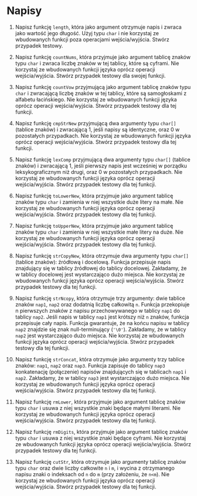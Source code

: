 # Napisy

1. Napisz funkcję `length`, która jako argument otrzymuje napis
i zwraca jako wartość jego długość. Użyj typu `char` i nie korzystaj ze wbudowanych funkcji poza operacjami wejścia/wyjścia. Stwórz przypadek testowy.

2. Napisz funkcję `countNums`, która przyjmuje jako argument tablicę znaków typu `char` i zwraca liczbę znaków w tej tablicy, które są cyframi. Nie korzystaj ze wbudowanych funkcji języka oprócz operacji wejścia/wyjścia. Stwórz przypadek testowy dla swojej funkcji.

3. Napisz funkcję `countVow` przyjmującą jako argument tablicę znaków typu `char` i zwracającą liczbę znaków w tej tablicy, które są samogłoskami z alfabetu łacińskiego. Nie korzystaj ze wbudowanych funkcji języka oprócz operacji wejścia/wyjścia. Stwórz przypadek testowy dla tej funkcji.

4. Napisz funkcję `cmpStrNew` przyjmującą dwa argumenty typu `char[]` (tablice znaków) i zwracającą 1, jeśli napisy są identyczne, oraz 0 w pozostałych przypadkach. Nie korzystaj ze wbudowanych funkcji języka oprócz operacji wejścia/wyjścia. Stwórz przypadek testowy dla tej funkcji.

5. Napisz funkcję `lexComp` przyjmującą dwa argumenty typu `char[]` (tablice znaków) i zwracającą 1, jeśli pierwszy napis jest wcześniej w porządku leksykograficznym niż drugi, oraz 0 w pozostałych przypadkach. Nie korzystaj ze wbudowanych funkcji języka oprócz operacji wejścia/wyjścia. Stwórz przypadek testowy dla tej funkcji.

6. Napisz funkcję `toLowerNew`, która przyjmuje jako argument tablicę znaków typu `char` i zamienia w niej wszystkie duże litery na małe. Nie korzystaj ze wbudowanych funkcji języka oprócz operacji wejścia/wyjścia. Stwórz przypadek testowy dla tej funkcji.

7. Napisz funkcję `toUpperNew`, która przyjmuje jako argument tablicę znaków typu `char` i zamienia w niej wszystkie małe litery na duże. Nie korzystaj ze wbudowanych funkcji języka oprócz operacji wejścia/wyjścia. Stwórz przypadek testowy dla tej funkcji.

8. Napisz funkcję `strCopyNew`, która otrzymuje dwa argumenty typu `char[]` (tablice znaków): źródłową i docelową. Funkcja przepisuje napis znajdujący się w tablicy źródłowej do tablicy docelowej. Zakładamy, że w tablicy docelowej jest wystarczająco dużo miejsca. Nie korzystaj ze wbudowanych funkcji języka oprócz operacji wejścia/wyjścia. Stwórz przypadek testowy dla tej funkcji.

9. Napisz funkcję `strNcopy`, która otrzymuje trzy argumenty: dwie tablice znaków `nap1`, `nap2` oraz dodatnią liczbę całkowitą `n`. Funkcja przekopiuje n pierwszych znaków z napisu przechowywanego w tablicy `nap1` do tablicy `nap2`. Jeśli napis w tablicy `nap1` jest krótszy niż `n` znaków, funkcja przepisuje cały napis. Funkcja gwarantuje, że na końcu napisu w tablicy `nap2` znajdzie się znak null-terminujący (`'\0'`). Zakładamy, że w tablicy `nap2` jest wystarczająco dużo miejsca. Nie korzystaj ze wbudowanych funkcji języka oprócz operacji wejścia/wyjścia. Stwórz przypadek testowy dla tej funkcji.

10. Napisz funkcję `strConcat`, która otrzymuje jako argumenty trzy tablice znaków: `nap1`, `nap2` oraz `nap3`. Funkcja zapisuje do tablicy `nap3` konkatenację (połączenie) napisów znajdujących się w tablicach `nap1` i `nap2`. Zakładamy, że w tablicy `nap3` jest wystarczająco dużo miejsca. Nie korzystaj ze wbudowanych funkcji języka oprócz operacji wejścia/wyjścia. Stwórz przypadek testowy dla tej funkcji.

11. Napisz funkcję `rmLower`, która przyjmuje jako argument tablicę znaków typu `char` i usuwa z niej wszystkie znaki będące małymi literami. Nie korzystaj ze wbudowanych funkcji języka oprócz operacji wejścia/wyjścia. Stwórz przypadek testowy dla tej funkcji.

12. Napisz funkcję `rmDigits`, która przyjmuje jako argument tablicę znaków typu `char` i usuwa z niej wszystkie znaki będące cyframi. Nie korzystaj ze wbudowanych funkcji języka oprócz operacji wejścia/wyjścia. Stwórz przypadek testowy dla tej funkcji.

13. Napisz funkcję `cutStr`, która otrzymuje jako argumenty tablicę znaków typu `char` oraz dwie liczby całkowite `n` i `m`, i wycina z otrzymanego napisu znaki o indeksach od `n` do `m` (przy założeniu, że `n<m`). Nie korzystaj ze wbudowanych funkcji języka oprócz operacji wejścia/wyjścia. Stwórz przypadek testowy dla tej funkcji.


